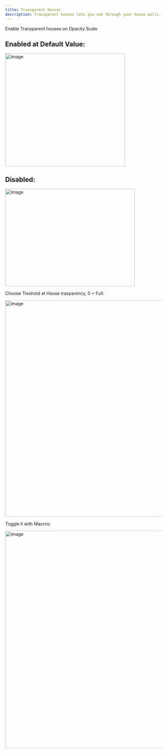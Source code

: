 ```yaml
---
title: Transparent Houses
description: Transparent houses lets you see through your house walls, floors and ceilings.
---
```


Enable Transparent houses on Opacity Scale


## Enabled at Default Value:
<img width="385" height="364" alt="image" src="https://github.com/user-attachments/assets/a471bfa9-ad46-4fad-aa32-4bd0391f18ba" />

## Disabled:
<img width="417" height="314" alt="image" src="https://github.com/user-attachments/assets/8c747e21-d75f-4563-a063-44366121fea7" />

Choose Treshold at House trasparency, 0 = Full:

<img width="898" height="697" alt="image" src="https://github.com/user-attachments/assets/87ddd9c1-25c6-49a1-92d2-040824843cb8" />

Toggle it with Macros:

<img width="897" height="699" alt="image" src="https://github.com/user-attachments/assets/9e1f4157-2d40-4898-a458-9124e18a527e" />